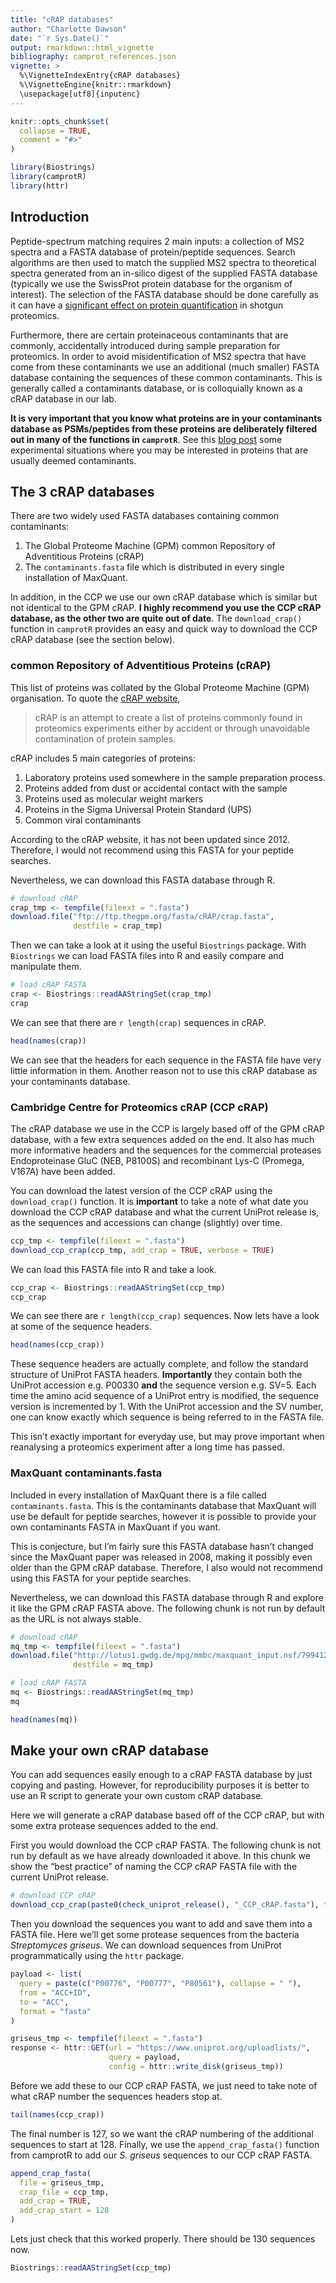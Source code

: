 ```yaml
---
title: "cRAP databases"
author: "Charlotte Dawson"
date: "`r Sys.Date()`"
output: rmarkdown::html_vignette
bibliography: camprot_references.json
vignette: >
  %\VignetteIndexEntry{cRAP databases}
  %\VignetteEngine{knitr::rmarkdown}
  \usepackage[utf8]{inputenc}
---
```


```r
knitr::opts_chunk$set(
  collapse = TRUE,
  comment = "#>"
)
```

```r
library(Biostrings)
library(camprotR)
library(httr)
```

## Introduction

Peptide-spectrum matching requires 2 main inputs: a collection of MS2 spectra 
and a FASTA database of protein/peptide sequences. Search algorithms are then
used to match the supplied MS2 spectra to theoretical spectra generated from
an in-silico digest of the supplied FASTA database (typically we use the 
SwissProt protein database for the organism of interest). The selection of
the FASTA database should be done carefully as it can have a 
[significant effect on protein quantification](https://pwilmart.github.io/blog/2020/09/19/shotgun-quantification-part2)
in shotgun proteomics.

Furthermore, there are certain proteinaceous contaminants that are commonly, 
accidentally introduced during sample preparation for proteomics. In order
to avoid misidentification of MS2 spectra that have come from these contaminants
we use an additional (much smaller) FASTA database containing the sequences of
these common contaminants. This is generally called a contaminants database, or
is colloquially known as a cRAP database in our lab.

**It is very important that you know what proteins are
in your contaminants database as PSMs/peptides from these proteins are 
deliberately filtered out in many of the functions in `camprotR`**. See this
[blog post](http://proteomicsnews.blogspot.com/2020/12/is-one-of-your-proteins-of-interest-in.html)
some experimental situations where you may be interested in proteins that are
usually deemed contaminants.

## The 3 cRAP databases

There are two widely used FASTA databases containing common contaminants: 

1. The Global Proteome Machine (GPM) common Repository of Adventitious Proteins 
(cRAP)
1. The `contaminants.fasta` file which is distributed in every single 
installation of MaxQuant.

In addition, in the CCP we use our own cRAP database which is similar but
not identical to the GPM cRAP. **I highly recommend you use the CCP cRAP database,
as the other two are quite out of date**. The `download_crap()` function in
`camprotR` provides an easy and quick way to download the CCP cRAP database 
(see the section below).

### common Repository of Adventitious Proteins (cRAP)

This list of proteins was collated by the Global Proteome Machine (GPM) 
organisation. To quote the [cRAP website](https://www.thegpm.org/crap/), 

>cRAP is an attempt to create a list of proteins commonly found in proteomics
experiments either by accident or through unavoidable contamination of protein
samples.

cRAP includes 5 main categories of proteins:

1. Laboratory proteins used somewhere in the sample preparation process.
1. Proteins added from dust or accidental contact with the sample
1. Proteins used as molecular weight markers
1. Proteins in the Sigma Universal Protein Standard (UPS)
1. Common viral contaminants

According to the cRAP website, it has not been updated since 2012. Therefore,
I would not recommend using this FASTA for your peptide searches.

Nevertheless, we can download this FASTA database through R.

```r
# download cRAP
crap_tmp <- tempfile(fileext = ".fasta")
download.file("ftp://ftp.thegpm.org/fasta/cRAP/crap.fasta",
              destfile = crap_tmp)
```

Then we can take a look at it using the useful `Biostrings` package. 
With `Biostrings` we can load FASTA files into R and easily compare and 
manipulate them.

```r
# load cRAP FASTA
crap <- Biostrings::readAAStringSet(crap_tmp)
crap
```

We can see that there are `r length(crap)` sequences in cRAP.

```r
head(names(crap))
```

We can see that the headers for each sequence in the FASTA file have very
little information in them. Another reason not to use this cRAP database as
your contaminants database.

### Cambridge Centre for Proteomics cRAP (CCP cRAP)

The cRAP database we use in the CCP is largely based off of the GPM cRAP 
database, with a few extra sequences added on the end. It also has much
more informative headers and
the sequences for the commercial proteases Endoproteinase GluC (NEB, P8100S) 
and recombinant Lys-C (Promega, V167A) have been added.

You can download the latest version of the CCP cRAP using the `download_crap()`
function. It is **important** to take a note of what date you download the CCP
cRAP database and what the current UniProt release is, as the sequences and
accessions can change (slightly) over time.

```r
ccp_tmp <- tempfile(fileext = ".fasta")
download_ccp_crap(ccp_tmp, add_crap = TRUE, verbose = TRUE)
```

We can load this FASTA file into R and take a look.

```r
ccp_crap <- Biostrings::readAAStringSet(ccp_tmp)
ccp_crap
```

We can see there are `r length(ccp_crap)` sequences. Now lets have a look 
at some of the sequence headers.

```r
head(names(ccp_crap))
```

These sequence headers are actually complete, and follow the standard structure
of UniProt FASTA headers. **Importantly** they contain both the UniProt 
accession e.g. P00330 **and** the sequence version e.g. SV=5. Each time the 
amino acid sequence of a UniProt entry is modified, the sequence version is
incremented by 1. With the UniProt accession and the SV number, one can know 
exactly which sequence is being referred to in the FASTA file.

This isn't exactly important for everyday use, but may prove important when
reanalysing a proteomics experiment after a long time has passed.

### MaxQuant contaminants.fasta

Included in every installation of MaxQuant there is a file called 
`contaminants.fasta`. This is the contaminants database that MaxQuant will use
be default for peptide searches, however it is possible to provide your own
contaminants FASTA in MaxQuant if you want.

This is conjecture, but I'm fairly sure this FASTA database hasn't changed
since the MaxQuant paper was released in 2008, making it possibly even older 
than the GPM cRAP database. Therefore, I also 
would not recommend using this FASTA for your peptide searches.

Nevertheless, we can download this FASTA database through R and explore it
like the GPM cRAP FASTA above. The following chunk is not run by default as
the URL is not always stable.

```r
# download cRAP
mq_tmp <- tempfile(fileext = ".fasta")
download.file("http://lotus1.gwdg.de/mpg/mmbc/maxquant_input.nsf/7994124a4298328fc125748d0048fee2/$FILE/contaminants.fasta",
              destfile = mq_tmp)

# load cRAP FASTA
mq <- Biostrings::readAAStringSet(mq_tmp)
mq

head(names(mq))
```

## Make your own cRAP database

You can add sequences easily enough to a cRAP FASTA database by just copying and
pasting. However, for reproducibility purposes it is better to use an R script
to generate your own custom cRAP database.

Here we will generate a cRAP database based off of the CCP cRAP, but with
some extra protease sequences added to the end.

First you would download the CCP cRAP FASTA. The following chunk is not run by
default as we have already downloaded it above. In this chunk we show the 
"best practice" of naming the CCP cRAP FASTA file with the current UniProt release.

```r
# download CCP cRAP
download_ccp_crap(paste0(check_uniprot_release(), "_CCP_cRAP.fasta"), type = "ccp")
```

Then you download the sequences you want to add and save them into a FASTA file. 
Here we'll get some protease sequences from the bacteria _Streptomyces griseus_. 
We can download sequences from UniProt programmatically using the `httr` package.

```r
payload <- list(
  query = paste(c("P00776", "P00777", "P80561"), collapse = " "),
  from = "ACC+ID",
  to = "ACC",
  format = "fasta"
)

griseus_tmp <- tempfile(fileext = ".fasta")
response <- httr::GET(url = "https://www.uniprot.org/uploadlists/", 
                      query = payload, 
                      config = httr::write_disk(griseus_tmp))
```

Before we add these to our CCP cRAP FASTA, we just need to take note of what
cRAP number the sequences headers stop at.

```r
tail(names(ccp_crap))
```

The final number is 127, so we want the cRAP numbering of the additional
sequences to start at 128. Finally, we use the `append_crap_fasta()` function 
from camprotR to add our _S. griseus_ sequences to our CCP cRAP FASTA.  

```r
append_crap_fasta(
  file = griseus_tmp,
  crap_file = ccp_tmp,
  add_crap = TRUE,
  add_crap_start = 128
)
```

Lets just check that this worked properly. There should be 130 sequences now.

```r
Biostrings::readAAStringSet(ccp_tmp)
```
